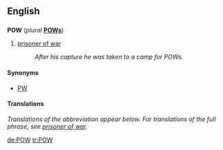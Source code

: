 {{also|pow}}
==English==

==={{abbreviation}}===
'''POW''' (''plural'' '''[[POWs]]''')

# [[prisoner of war]]
#: ''After his capture he was taken to a camp for POWs.''

====Synonyms====
* [[PW]] {{qualifier|Canada|military}}

====Translations====
''Translations of the abbreviation appear below.  For translations of the full phrase, see [[prisoner of war]].''
<!--Translate only the abbreviation here-->
<!--
* Chinese: [[战俘]]
* Dutch: [[krijgsgevangene]]
* German: {{t-|de|Kriegsgefangener|m}}
* [[Interlingua]]: [[prisionere de guerra]]
* Italian: [[prigioniero di guerra]] {{m}}
* Norwegian: [[fange av krig]]
* Polish: [[jeniec wojenny]] {{m}}
* Portuguese: [[prisioneiro de guerra]]
* Slovak: [[zajatec]] {{m}} (zajatci {{p}})
* Spanish: [[prisionero de guerra]]
* Swedish: [[krigsfånge]]
* [[Volapük]]: [[kligafanäböpäb]]
-->

[[de:POW]]
[[tr:POW]]